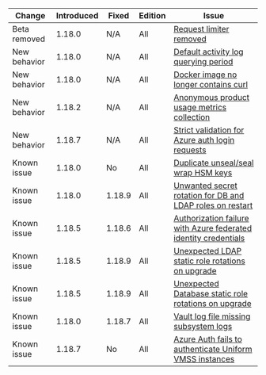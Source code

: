 Change       | Introduced | Fixed  | Edition | Issue
------------ | ---------- |------- | ------- | -----
Beta removed | 1.18.0     | N/A    | All     | [Request limiter removed](/vault/docs/v1.18.x/updates/important-changes#request-limiter-configuration-removal)
New behavior | 1.18.0     | N/A    | All     | [Default activity log querying period](/vault/docs/v1.18.x/updates/important-changes#default-activity-log-querying-period)
New behavior | 1.18.0     | N/A    | All     | [Docker image no longer contains curl](/vault/docs/v1.18.x/updates/important-changes#docker-image-no-longer-contains-curl)
New behavior | 1.18.2     | N/A    | All     | [Anonymous product usage metrics collection](/vault/docs/v1.18.x/updates/important-changes#product-usage-reporting)
New behavior | 1.18.7     | N/A    | All     | [Strict validation for Azure auth login requests](#azure-auth-plugin-requires-resource_group_name-vm_name-and-vmss_name-to-match-the-jwt-claims-on-login)
Known issue  | 1.18.0     | No     | All     | [Duplicate unseal/seal wrap HSM keys](/vault/docs/v1.18.x/updates/important-changes#seal-seal-wrapped-duplicate-hsm-keys)
Known issue  | 1.18.0     | 1.18.9 | All     | [Unwanted secret rotation for DB and LDAP roles on restart](/vault/docs/v1.18.x/updates/important-changes#database-and-ldap-secrets-engine-unwanted-secret-rotation-on-backend-restart)
Known issue  | 1.18.5     | 1.18.6 | All     | [Authorization failure with Azure federated identity credentials](/vault/docs/v1.18.x/updates/important-changes#authorization-failures-using-azure-federated-identity-credentials)
Known issue  | 1.18.5     | 1.18.9 | All     | [Unexpected LDAP static role rotations on upgrade](/vault/docs/v1.18.x/updates/important-changes#ldap-static-role-rotations-on-upgrade)
Known issue  | 1.18.5     | 1.18.9 | All     | [Unexpected Database static role rotations on upgrade](/vault/docs/v1.18.x/updates/important-changes#database-static-role-rotations-on-upgrade)
Known issue  | 1.18.0     | 1.18.7 | All     | [Vault log file missing subsystem logs](/vault/docs/v1.18.x/updates/important-changes#vault-log-file-missing-subsystem-logs)
Known issue  | 1.18.7     | No     | All     | [Azure Auth fails to authenticate Uniform VMSS instances](/vault/docs/v1.18.x/updates/important-changes#azure-auth-fails-to-authenticate-uniform-vmss-instances)
